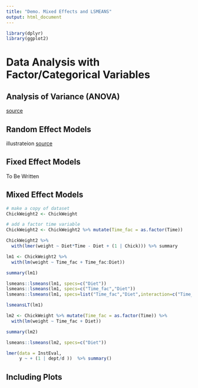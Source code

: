 ```yaml
---
title: "Demo. Mixed Effects and LSMEANS"
output: html_document
---
```


```r
library(dplyr)
library(ggplot2)
```


# Data Analysis with Factor/Categorical Variables 

## Analysis of Variance (ANOVA)

[source](http://conjugateprior.org/2013/01/formulae-in-r-anova/)

## Random Effect Models

illustrateion [source](https://stats.stackexchange.com/questions/228800/crossed-vs-nested-random-effects-how-do-they-differ-and-how-are-they-specified)


## Fixed Effect Models 

To Be Written

## Mixed Effect Models


```r
# make a copy of dataset
ChickWeight2 <- ChickWeight

# add a factor time variable
ChickWeight2 <- ChickWeight2 %>% mutate(Time_fac = as.factor(Time)) 

ChickWeight2 %>% 
  with(lmer(weight ~ Diet*Time - Diet + (1 | Chick))) %>% summary

lm1 <- ChickWeight2 %>%
  with(lm(weight ~ Time_fac + Time_fac:Diet))

summary(lm1)

lsmeans::lsmeans(lm1, specs=c("Diet"))
lsmeans::lsmeans(lm1, specs=c("Time_fac","Diet"))
lsmeans::lsmeans(lm1, specs=list("Time_fac","Diet",interaction=c("Time_fac", "Diet")))

lsmeansLT(lm1)

lm2 <- ChickWeight %>% mutate(Time_fac = as.factor(Time)) %>%
  with(lm(weight ~ Time_fac + Diet))

summary(lm2)

lsmeans::lsmeans(lm2, specs=c("Diet"))

lmer(data = InstEval,
     y ~ + (1 | dept/d ))  %>% summary()

```

## Including Plots


